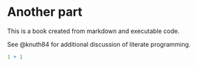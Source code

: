 # Another part {.unnumbered}

This is a book created from markdown and executable code.

See @knuth84 for additional discussion of literate programming.

```r
1 + 1
```

